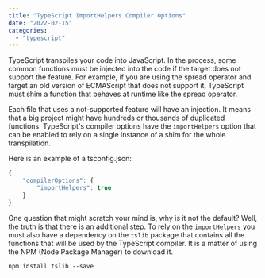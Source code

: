 ```yaml
---
title: "TypeScript ImportHelpers Compiler Options"
date: "2022-02-15"
categories:
  - "typescript"
---
```


TypeScript transpiles your code into JavaScript. In the process, some common functions must be injected into the code if the target does not support the feature. For example, if you are using the spread operator and target an old version of ECMAScript that does not support it, TypeScript must shim a function that behaves at runtime like the spread operator.

Each file that uses a not-supported feature will have an injection. It means that a big project might have hundreds or thousands of duplicated functions. TypeScript's compiler options have the `importHelpers` option that can be enabled to rely on a single instance of a shim for the whole transpilation.

Here is an example of a tsconfig.json:

```typescript
{
    "compilerOptions": {
        "importHelpers": true
    }
}
```

One question that might scratch your mind is, why is it not the default? Well, the truth is that there is an additional step. To rely on the `importHelpers` you must also have a dependency on the `tslib` package that contains all the functions that will be used by the TypeScript compiler. It is a matter of using the NPM (Node Package Manager) to download it.

```
npm install tslib --save
```

